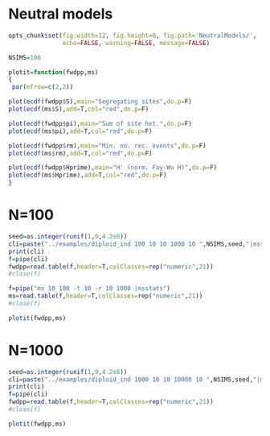 Neutral models
========================================================
```r
opts_chunk$set(fig.width=12, fig.height=8, fig.path='NeutralModels/',
               echo=FALSE, warning=FALSE, message=FALSE)
```

```r
NSIMS=100
```

```r
plotit=function(fwdpp,ms)
{
 par(mfrow=c(2,2))

plot(ecdf(fwdpp$S),main="Segregating sites",do.p=F)
plot(ecdf(ms$S),add=T,col="red",do.p=F)

plot(ecdf(fwdpp$pi),main="Sum of site het.",do.p=F)
plot(ecdf(ms$pi),add=T,col="red",do.p=F)

plot(ecdf(fwdpp$rm),main="Min. no. rec. events",do.p=F)
plot(ecdf(ms$rm),add=T,col="red",do.p=F)

plot(ecdf(fwdpp$Hprime),main="H' (norm. Fay-Wu H)",do.p=F)
plot(ecdf(ms$Hprime),add=T,col="red",do.p=F) 
}
```


N=100
====
```r
seed=as.integer(runif(1,0,4.2e8))
cli=paste("../examples/diploid_ind 100 10 10 1000 10 ",NSIMS,seed,"|msstats")
print(cli)
f=pipe(cli)
fwdpp=read.table(f,header=T,colClasses=rep("numeric",21))
#close(f)

f=pipe("ms 10 100 -t 10 -r 10 1000 |msstats")
ms=read.table(f,header=T,colClasses=rep("numeric",21))
#close(f)

plotit(fwdpp,ms)
```

N=1000
====
```r
seed=as.integer(runif(1,0,4.2e8))
cli=paste("../examples/diploid_ind 1000 10 10 10000 10 ",NSIMS,seed,"|msstats")
print(cli)
f=pipe(cli)
fwdpp=read.table(f,header=T,colClasses=rep("numeric",21))
#close(f)

plotit(fwdpp,ms)
```